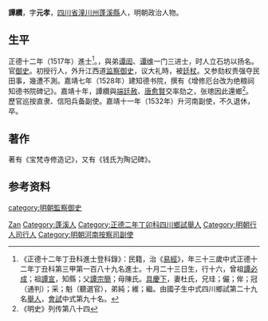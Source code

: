 {{明清人物信息框
| 姓名 = 譚纘
| 原名 =
| 圖片名稱= 
| 圖片大小 =
| 圖片說明 = 
| 最高職務 =
| 國家 = 大明 
| 爵位 =
| 籍貫 = [[四川省|四川省]][[潼川州|潼川州]][[蓬溪縣|蓬溪縣]]
| 族裔 = 
| 旗籍 = 
| 字號 = 
| 諡號 =
| 出生日期 = 十月二十三日
| 出生地點 =
| 逝世日期 = 
| 逝世地點 =
| 墓葬 =
| 配偶 = 杜氏
| 親屬 = 曾祖[[譚必成|譚必成]]，祖[[譚宣|譚宣]]，父[[譚宗簡|譚宗簡]]，母陳氏
| 出身 =
* 正德十二年丁丑科進士
| 經歷 =
| 著作 =  
}}
'''譚纘'''{{BD|1485年||？年||}}，字'''元孝'''，[[四川省|四川省]][[潼川州|潼川州]][[蓬溪縣|蓬溪縣]]人，明朝政治人物。

==生平==
正德十二年（1517年）進士<ref>《正德十二年丁丑科進士登科錄》：民籍，治《[[易經|易經]]》，年三十三歲中式正德十二年丁丑科第三甲第一百八十九名進士。十月二十三日生，行十六，曾祖[[譚必成|譚必成]]；祖[[譚宣|譚宣]]，知縣；父[[譚宗簡|譚宗簡]]；母陳氏。[[具慶下|具慶下]]，妻杜氏，兄珪；儼；侔；冠（通判）；采；魁（聽選官），弟純；維；繼。由國子生中式四川鄉試第二十九名[[舉人|舉人]]，[[會試|會試]]中式第九十名。</ref>。，與弟[[谭訚|谭訚]]、[[谭维|谭维]]一门三进士，时人立石坊以扬名。官[[御史|御史]]。初授行人，外升江西道[[监察御史|监察御史]]，议大礼時，被[[廷杖|廷杖]]。又参劾权贵强夺民田事，幾遭不測。嘉靖七年（1528年）建知德书院，撰有《增修厄台改为绝粮祠知德书院碑记》。嘉靖十年，譚纘與[[端廷赦|端廷赦]]、[[唐愈賢|唐愈賢]]交率劾之，张璁因此還鄉<ref>《明史》列传第八十四</ref>。歷官巡按直隶、信阳兵备副使。嘉靖十一年（1532年）升河南副使，不久退休，卒。

==著作==
著有《宝梵寺修造记》，又有《钱氏为陶记碑》。

== 参考资料 ==
{{reflist}}

{{正德十二年丁丑科殿試金榜}}
{{左順門事件}}

{{Authority control}}

{{DEFAULTSORT:Tan谭}}
[[Category:谭姓|Zan]]
[[Category:蓬溪人|Category:蓬溪人]]
[[Category:正德二年丁卯科四川鄉試舉人|Category:正德二年丁卯科四川鄉試舉人]]
[[Category:明朝行人司行人|Category:明朝行人司行人]]
[[category:明朝監察御史|category:明朝監察御史]]
[[Category:明朝河南按察司副使|Category:明朝河南按察司副使]]